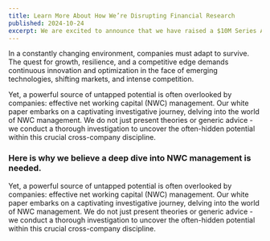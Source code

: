 ```yaml
---
title: Learn More About How We’re Disrupting Financial Research
published: 2024-10-24
excerpt: We are excited to announce that we have raised a $10M Series A round led by XYZ Capital. This funding will help us accelerate our growth and expand our team.
---
```


In a constantly changing environment, companies must adapt to survive. The quest for growth, resilience, and a competitive edge demands continuous innovation and optimization in the face of emerging technologies, shifting markets, and intense competition.

Yet, a powerful source of untapped potential is often overlooked by companies: effective net working capital (NWC) management.
Our white paper embarks on a captivating investigative journey, delving into the world of NWC management. We do not just present theories or generic advice - we conduct a thorough investigation to uncover the often-hidden potential within this crucial cross-company discipline.

### Here is why we believe a deep dive into NWC management is needed.

Yet, a powerful source of untapped potential is often overlooked by companies: effective net working capital (NWC) management.
Our white paper embarks on a captivating investigative journey, delving into the world of NWC management. We do not just present theories or generic advice - we conduct a thorough investigation to uncover the often-hidden potential within this crucial cross-company discipline.
